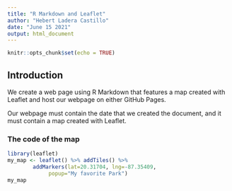 ```yaml
---
title: "R Markdown and Leaflet"
author: "Hebert Ladera Castillo"
date: "June 15 2021"
output: html_document
---
```


```r
knitr::opts_chunk$set(echo = TRUE)
```

## Introduction
We create a web page using R Markdown that features a map created with Leaflet 
and host our webpage on either GitHub Pages.

Our webpage must contain the date that we created the document, and it must contain a map created with Leaflet.

### The code of the map

```r
library(leaflet)
my_map <- leaflet() %>% addTiles() %>%
        addMarkers(lat=20.31704, lng=-87.35409, 
             popup="My favorite Park")
my_map
```
